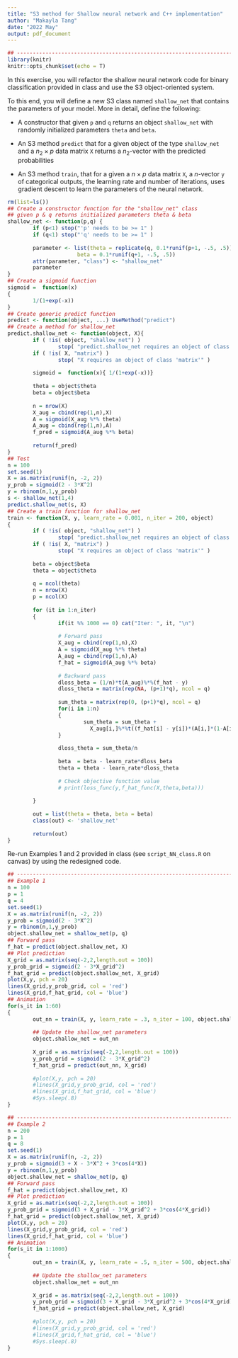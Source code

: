 ```yaml
---
title: "S3 method for Shallow neural network and C++ implementation"
author: "Makayla Tang"
date: "2022 May"
output: pdf_document
---
```


```r
## -----------------------------------------------------------------------------
library(knitr)
knitr::opts_chunk$set(echo = T)
```

In this exercise, you will refactor the shallow neural network code for binary classification provided in class and use the S3 object-oriented system.

To this end, you will define a new S3 class named `shallow_net` that contains the parameters of your model. More in detail, define the following:

-   A constructor that given `p` and `q` returns an object `shallow_net` with randomly initialized parameters `theta` and `beta`.

-   An S3 method `predict` that for a given object of the type `shallow_net` and a $n_2 × p$ data matrix `X`
returns a $n_2$-vector with the predicted probabilities

-   An S3 method `train`, that for a given a $n × p$ data matrix `X`, a $n$-vector `y` of categorical outputs, the learning rate and number of iterations, uses gradient descent to learn the parameters of the neural network.

```r
rm(list=ls())
## Create a constructor function for the "shallow_net" class
## given p & q returns initialized parameters theta & beta
shallow_net <- function(p,q) {
        if (p<1) stop("'p' needs to be >= 1" )
        if (q<1) stop("'q' needs to be >= 1" )
        
        parameter <- list(theta = replicate(q, 0.1*runif(p+1, -.5, .5)), 
                      beta = 0.1*runif(q+1, -.5, .5))
        attr(parameter, "class") <- "shallow_net"
        parameter
}
## Create a sigmoid function
sigmoid =  function(x)
{
        1/(1+exp(-x))
}
## Create generic predict function
predict <- function(object, ...) UseMethod("predict")
## Create a method for shallow_net
predict.shallow_net <- function(object, X){  
        if ( !is( object, "shallow_net") ) 
                stop( "predict.shallow_net requires an object of class 'shallow_net'" )
        if ( !is( X, "matrix") ) 
                stop( "X requires an object of class 'matrix'" )
        
        sigmoid =  function(x){ 1/(1+exp(-x))}
        
        theta = object$theta
        beta = object$beta
        
        n = nrow(X)
        X_aug = cbind(rep(1,n),X)
        A = sigmoid(X_aug %*% theta)
        A_aug = cbind(rep(1,n),A)
        f_pred = sigmoid(A_aug %*% beta)
        
        return(f_pred)
}
## Test
n = 100
set.seed(1)
X = as.matrix(runif(n, -2, 2))
y_prob = sigmoid(2 - 3*X^2)
y = rbinom(n,1,y_prob)
s <- shallow_net(1,4)
predict.shallow_net(s, X)
## Create a train function for shallow_net
train <- function(X, y, learn_rate = 0.001, n_iter = 200, object)
{
        if ( !is( object, "shallow_net") ) 
                stop( "predict.shallow_net requires an object of class 'shallow_net'" )
        if ( !is( X, "matrix") ) 
                stop( "X requires an object of class 'matrix'" )
        
        beta = object$beta
        theta = object$theta
        
        q = ncol(theta)
        n = nrow(X)
        p = ncol(X)
        
        for (it in 1:n_iter)
        {
                if(it %% 1000 == 0) cat("Iter: ", it, "\n")
                
                # Forward pass
                X_aug = cbind(rep(1,n),X)
                A = sigmoid(X_aug %*% theta)
                A_aug = cbind(rep(1,n),A)
                f_hat = sigmoid(A_aug %*% beta)
                
                # Backward pass
                dloss_beta = (1/n)*t(A_aug)%*%(f_hat - y)
                dloss_theta = matrix(rep(NA, (p+1)*q), ncol = q)
                
                sum_theta = matrix(rep(0, (p+1)*q), ncol = q)
                for(i in 1:n)
                {
                        sum_theta = sum_theta + 
                          X_aug[i,]%*%t((f_hat[i] - y[i])*(A[i,]*(1-A[i,]))*beta[-1])   
                }
                
                dloss_theta = sum_theta/n
                
                beta  = beta - learn_rate*dloss_beta
                theta = theta - learn_rate*dloss_theta
                
                # Check objective function value
                # print(loss_func(y,f_hat_func(X,theta,beta)))
                
        }
        
        out = list(theta = theta, beta = beta)
        class(out) <- 'shallow_net'
        
        return(out)
}
```

Re-run Examples 1 and 2 provided in class (see `script_NN_class.R` on canvas) by using the redesigned code.

```r
## -----------------------------------------------------------------------------
## Example 1 
n = 100
p = 1
q = 4
set.seed(1)
X = as.matrix(runif(n, -2, 2))
y_prob = sigmoid(2 - 3*X^2)
y = rbinom(n,1,y_prob)
object.shallow_net = shallow_net(p, q)
## Forward pass
f_hat = predict(object.shallow_net, X)
## Plot prediction
X_grid = as.matrix(seq(-2,2,length.out = 100))
y_prob_grid = sigmoid(2 - 3*X_grid^2)
f_hat_grid = predict(object.shallow_net, X_grid)
plot(X,y, pch = 20)
lines(X_grid,y_prob_grid, col = 'red')
lines(X_grid,f_hat_grid, col = 'blue')
## Animation
for(s_it in 1:60)
{
        out_nn = train(X, y, learn_rate = .3, n_iter = 100, object.shallow_net)
        
        ## Update the shallow_net parameters
        object.shallow_net = out_nn
        
        X_grid = as.matrix(seq(-2,2,length.out = 100))
        y_prob_grid = sigmoid(2 - 3*X_grid^2)
        f_hat_grid = predict(out_nn, X_grid)
        
        #plot(X,y, pch = 20)
        #lines(X_grid,y_prob_grid, col = 'red')
        #lines(X_grid,f_hat_grid, col = 'blue')
        #Sys.sleep(.8)
}

```

```r
## -----------------------------------------------------------------------------
## Example 2 
n = 200
p = 1
q = 8
set.seed(1)
X = as.matrix(runif(n, -2, 2))
y_prob = sigmoid(3 + X - 3*X^2 + 3*cos(4*X))
y = rbinom(n,1,y_prob)
object.shallow_net = shallow_net(p, q)
## Forward pass
f_hat = predict(object.shallow_net, X)
## Plot prediction
X_grid = as.matrix(seq(-2,2,length.out = 100))
y_prob_grid = sigmoid(3 + X_grid - 3*X_grid^2 + 3*cos(4*X_grid))
f_hat_grid = predict(object.shallow_net, X_grid)
plot(X,y, pch = 20)
lines(X_grid,y_prob_grid, col = 'red')
lines(X_grid,f_hat_grid, col = 'blue')
## Animation
for(s_it in 1:1000)
{
        out_nn = train(X, y, learn_rate = .5, n_iter = 500, object.shallow_net)
        
        ## Update the shallow_net parameters
        object.shallow_net = out_nn
        
        X_grid = as.matrix(seq(-2,2,length.out = 100))
        y_prob_grid = sigmoid(3 + X_grid - 3*X_grid^2 + 3*cos(4*X_grid))
        f_hat_grid = predict(object.shallow_net, X_grid)
        
        #plot(X,y, pch = 20)
        #lines(X_grid,y_prob_grid, col = 'red')
        #lines(X_grid,f_hat_grid, col = 'blue')
        #Sys.sleep(.8)
}
```


